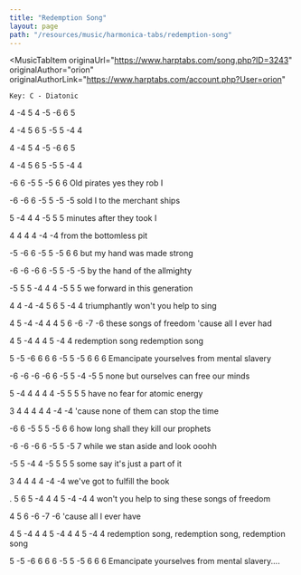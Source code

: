```yaml
---
title: "Redemption Song"
layout: page
path: "/resources/music/harmonica-tabs/redemption-song"
---
```


<MusicTabItem
  originaUrl="https://www.harptabs.com/song.php?ID=3243"
  originalAuthor="orion"
  originalAuthorLink="https://www.harptabs.com/account.php?User=orion"
>

    Key: C - Diatonic


4  -4  5  4    -5  -6  6   5

4  -4  5  6     5  -5  5  -4  4

4  -4  5  4    -5  -6  6   5

4  -4  5  6     5  -5  5  -4  4


-6  6  -5  5  -5   6   6
Old pirates yes they rob I

-6  -6  6  -5  5  -5  -5
sold I to the merchant ships

 5  -4  4  4  -5   5   5
minutes after they took I

 4   4  4  4  -4  -4
from the bottomless pit

-5  -6  6  -5  5  -5  6  6
but my hand was made strong

-6  -6  -6  6  -5  5  -5  -5
by the hand of the allmighty

-5  5  5  -4  4  4  -5  5  5
we forward in this generation

4  4  -4  -4     5   6  5 -4  4
triumphantly   won't you help to sing

   4  5  -4  -4  4        4  5  6  -6  -7  -6
these songs of freedom    'cause all I ever had

   4  5  -4  4        4  5  -4  4
redemption song     redemption song


 5  -5  -6  6  6  6  -5  5  -5  6  6  6
Emancipate yourselves from mental slavery

-6  -6  -6  -6  6  -5  5  -4  -5  5
none but ourselves can free our minds

5  -4  4  4  4  4  -5  5  5  5
have no fear for atomic energy

3  4  4  4  4  4  -4  -4
'cause none of them can stop the time

-6  6  -5  5  5  -5  6  6
how long shall they kill our prophets

-6  -6  -6  6  -5  5  -5          7
while we stan aside and look    ooohh

-5  5  -4  4  -5  5  5  5
some say it's just a part of it

 3  4  4  4  4  -4  -4
we've got to fulfill the book

.   5  6  5  -4  4          4  5  -4  -4  4
won't you help to sing   these songs of freedom

 4  5  6  -6  -7  -6
'cause all I ever have

 4  5  -4  4      4  5  -4  4      4  5  -4  4
redemption song, redemption song, redemption song


 5  -5  -6  6  6  6  -5  5  -5  6  6  6
Emancipate yourselves from mental slavery....
</MusicTabItem>
